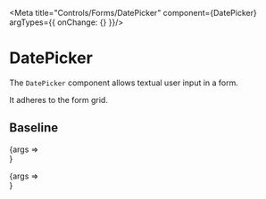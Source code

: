 
<Meta title="Controls/Forms/DatePicker" component={DatePicker} argTypes={{ onChange: {} }}/>

# DatePicker

The `DatePicker` component allows textual user input in a form.

It adheres to the form grid.

## Baseline

<Canvas>
	<Story name="Baseline" args={{
		label: 'Birthdate',
		gridSpan: 10,
	}}>
		{args => <Form>
			<DatePicker range={false} {...args}/>
		</Form>}
	</Story>
	<Story name="Range" args={{
		startLabel: 'Arrival',
		endLabel: 'Departure',
		startValue: '',
		endValue: '',
		gridSpan: 10,
	}}>
		{args => <Form>
			<DatePicker range={true} {...args}/>
		</Form>}
	</Story>
</Canvas>

<ArgsTable story="Baseline"/>
